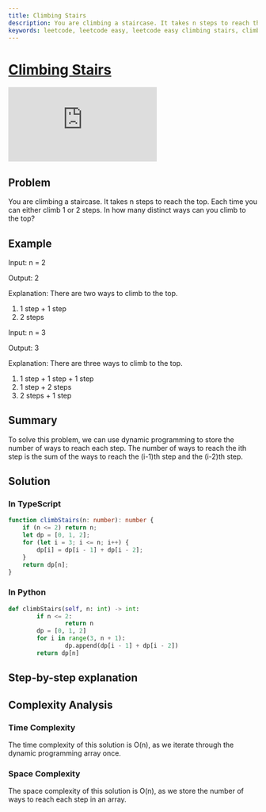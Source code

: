 ```yaml
---
title: Climbing Stairs
description: You are climbing a staircase. It takes n steps to reach the top. Each time you can either climb 1 or 2 steps. In how many distinct ways can you climb to the top?
keywords: leetcode, leetcode easy, leetcode easy climbing stairs, climbing stairs, climbing stairs leetcode, climbing stairs leetcode easy, climbing stairs leetcode easy problem, climbing stairs leetcode easy problem solution, climbing stairs leetcode easy problem solution typescript, climbing stairs leetcode easy problem solution python, climbing stairs leetcode easy problem solution javascript, climbing stairs leetcode easy problem solution java, climbing stairs leetcode easy problem solution c#, climbing stairs leetcode easy problem solution c++, climbing stairs leetcode easy problem solution go, climbing stairs leetcode easy problem solution ruby, climbing stairs leetcode easy problem solution swift, climbing stairs leetcode easy problem solution kotlin, climbing stairs leetcode easy problem solution scala, climbing stairs leetcode easy problem solution rust, climbing stairs leetcode easy problem solution php, climbing stairs leetcode easy problem solution dart, climbing stairs leetcode easy problem solution sql, climbing stairs leetcode easy problem solution bash, climbing stairs leetcode easy problem solution perl, climbing stairs leetcode easy problem solution r, climbing stairs leetcode easy problem solution lua, climbing stairs leetcode easy problem solution objective-c, climbing stairs leetcode easy
---
```



# [Climbing Stairs](https://leetcode.com/problems/climbing-stairs/) <DifficultyChip difficulty="easy" />

<div className="iframe-container">
	<iframe className="responsive-iframe" src="https://www.youtube.com/embed/Y0lT9Fck7qI"
					title="YouTube video player" frameBorder="0"
					allow="accelerometer; autoplay; clipboard-write; encrypted-media; gyroscope; picture-in-picture"
					allowFullScreen></iframe>
</div>

## Problem

You are climbing a staircase. It takes n steps to reach the top. Each time you can either climb 1 or 2 steps. In how many distinct ways can you climb to the top?

## Example

Input: n = 2

Output: 2

Explanation: There are two ways to climb to the top.

1. 1 step + 1 step
2. 2 steps

Input: n = 3

Output: 3

Explanation: There are three ways to climb to the top.

1. 1 step + 1 step + 1 step
2. 1 step + 2 steps
3. 2 steps + 1 step

## Summary

To solve this problem, we can use dynamic programming to store the number of ways to reach each step. The number of ways to reach the ith step is the sum of the ways to reach the (i-1)th step and the (i-2)th step.

## Solution

### In TypeScript

```typescript
function climbStairs(n: number): number {
    if (n <= 2) return n;
    let dp = [0, 1, 2];
    for (let i = 3; i <= n; i++) {
        dp[i] = dp[i - 1] + dp[i - 2];
    }
    return dp[n];
}
```

### In Python

```python
def climbStairs(self, n: int) -> int:
		if n <= 2:
				return n
		dp = [0, 1, 2]
		for i in range(3, n + 1):
				dp.append(dp[i - 1] + dp[i - 2])
		return dp[n]
```

## Step-by-step explanation

## Complexity Analysis

### Time Complexity

The time complexity of this solution is O(n), as we iterate through the dynamic programming array once.

### Space Complexity

The space complexity of this solution is O(n), as we store the number of ways to reach each step in an array.
